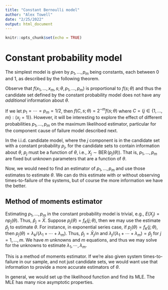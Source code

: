 ```yaml
---
title: "Constant Bernoulli model"
author: "Alex Towell"
date: "2/25/2022"
output: html_document
---
```


```r
knitr::opts_chunk$set(echo = TRUE)
```

# Constant probability model {#sec:const_prob}
The simplest model is given by $p_1,\ldots,p_m$ being constants, each between
$0$ and $1$, as described by the following theorem.
\begin{theorem}
\label{thm:const_ber}
Under the constant probability model, the joint distribution of
$X_1,\ldots,X_m,S$ has a joint pdf given by
\begin{equation}
\label{eq:const_ber}
f(x_1,\ldots,x_m,s;\theta,p_1,\ldots,p_m) =
    f(s;\theta) \left\{\prod_{j=1}^m p_j^{x_j} (1-p_j)^{1-x_j}\right\}.
\end{equation}
\end{theorem}
\begin{proof}
By Theorem \ref{thm:joint_f},
$$
f(x_1,\ldots,x_m,s;\theta,p_1,\ldots,p_m) =
    R(s;\theta) \sum_{k=1}^m \left\{ h_k(s;\theta_k)
    \prod_{j=1}^m \left(p_j(k)\right)^{x_j}
    \left(1-p_j(k)\right)^{1-x_j}\right\}.
$$
Since $p_1,\ldots,p_m$ are constant and thus independent of $k$, they are
constant with respect to the summation over $k$.
Thus, we may pull them outside of the summation, obtaining
$$
f(x_1,\ldots,x_m,s;\theta,p_1,\ldots,p_m)
    = R(s;\theta) \left\{\sum_{k=1}^m h_k(s;\theta_k)\right\}
      \left\{\prod_{j=1}^m p_j^{x_j} (1-p_j)^{1-x_j}\right\}.
$$
By Theorem \ref{thm:sys_failure_rate},
$$
h(s;\theta) = \sum_{k=1}^m h_k(s;\theta_k)
$$
and by definition
$$
f(s;\theta) = R(s;\theta) h(s;\theta).
$$
Making these substitutions and simplifying obtains the result
$$
f(x_1,\ldots,x_m,s;\theta,p_1,\ldots,p_m) =
    f(s;\theta) \left\{\prod_{j=1}^m p_j^{x_j} (1-p_j)^{1-x_j}\right\}.
$$
\end{proof}

Observe that $f(x_1,\ldots,x_m,s;\theta,p_1,\ldots,p_m)$ is proportional to
$f(s;\theta)$ and thus the candidate set defined by the constant probability
model does not have any *additional* information about $\theta$.

If we let $p_1 = \cdots = p_m = 1/2$, then $f(C,s;\theta) = 2^{-m} f(s;\theta)$
where $C = \left\{ j \in \{1,\ldots,m\} : (x_j=1) \right\}$.
However, it will be interesting to explore the effect of different probabilities
$p_1,\ldots,p_m$ on the maximum likelihood estimator, particular for the
component cause of failure model described next.


In the i.i.d. candidate model, where the $j$\textsuperscript{th} component is in
the candidate set with a constant probability $p_j$, for the candidate sets to
contain information about $\theta$, $p_j$ must be a function of $\theta$, i.e.,
$X_j \sim \operatorname{BER}(p_j(\theta))$.
That is, $p_1,\ldots,p_m$ are fixed but unknown parameters that are
a function of $\theta$.

Now, we would need to find an estimator of $p_1,\ldots,p_m$ and
use those estimates to estimate $\theta$. We can do this estimate with or
without observing times-to-failure of the systems, but of course the more
information we have the better.

## Method of moments estimator

Estimating $p_1,\ldots,p_m$ in the constant probability model is trivial,
e.g., $E(X_j) = n p_j(\theta)$.
Thus, $\hat{p}_j = \bar{X}$.
Suppose $p_j(\theta) = f_K(j;\theta)$, then we may use the 
estimate $\hat{p}_j$ to estimate $\theta$.
For instance, in exponential series case, if $p_j(\theta) = f_K(j;\theta)$, then
$p_j(\theta) = \lambda_k/(\lambda_1 + \cdots + \lambda_m)$.
Thus, $\hat{p}_j = \bar{X}_j/n$ and
$\lambda_j/(\lambda_1+\cdots+\lambda_m) = \hat{p}_j$ for $j=1,...,m$.
We have $m$ unknowns and $m$ equations, and thus we may solve for the
unknowns to estimate $\lambda_1,\cdots,\lambda_m$.

This is a method of moments estimator. If we're also given system
times-to-failure in our sample, and not just candidate sets, we would want
use that information to provide a more accurate estimators of $\theta$.

In general, we would set up the likelihood function and find its MLE.
The MLE has many nice asymptotic properties.
